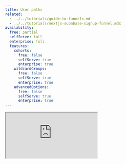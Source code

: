```yaml
---
title: User paths
related:
  - ../../tutorials/guide-to-funnels.md
  - ../../tutorials/nextjs-supabase-signup-funnel.mdx
availability:
  free: partial
  selfServe: full
  enterprise: full
  features:
    cohorts:
      free: false
      selfServe: true
      enterprise: true
    wildcardGroups:
      free: false
      selfServe: true
      enterprise: true
    advancedOptions:
      free: false
      selfServe: true
      enterprise: true
---
```


<iframe
    src="https://www.youtube-nocookie.com/embed/2jQco8hEvTI?start=714"
    className="rounded shadow-xl"
/>

User paths are a type of [insight](/docs/user-guides/insights) that enable you to follow users along their journey through your product and determine where the biggest drop-offs are.

You can learn the following from paths:

- Where users are getting confused or stuck.
- Which parts of your app people are actually using.
- Why users aren't discovering new features.
- Where new users are landing into your marketing website.

<ProductScreenshot
    imageLight = {exampleLight} 
    imageDark = {exampleDark}
    classes="rounded"
    alt= "Example of a paths insight"
/>

## How to create a paths insight

1. Click [Product Analytics](https://us.posthog.com/insights) on the left sidebar
1. Click the **+ New insight** button
1. Select the **User Paths** tab

<ProductScreenshot
    imageLight = {switchingTypeLight} 
    imageDark = {switchingTypeDark}
    classes="rounded"
    alt= "Switching the event type"
/>

## Understanding paths

Paths can be overwhelming at first, especially if they have many steps. To help you understand them better, here's a simple example:

<ProductScreenshot
    imageLight = {twoStepLight} 
    imageDark = {twoStepDark}
    classes="rounded"
    alt= "Path visualization with only 2 steps"
/>

Each step along the path is a page that the user viewed, and the horizontal bars correspond to a user navigating from one page to another. The numbers next to the paths correspond to how many distinct users passed through this specific step along the way. 

In the above, the first step shows that **268** people viewed the homepage `/homepage`. From the homepage, we can see that people either viewed the `/docs/tutorials` page next, or the `/docs/...gramming` page next, or the `/docs/paths` page, and so on.

### Exploring a specific step within a path

You can dig deeper into a specific step by hovering your mouse over it:

<ProductScreenshot
    imageLight = {dropoffLight} 
    imageDark = {dropoffDark}
    classes="rounded"
    alt= "Dropoff"
/>

This gives us the exact conversion rate of this step, as well as the average time it took users to get here from the previous step. In addition to this information, you can also click on the **•••** icon to bring up a menu with a number of actions for this step:

- **Set as path start** - Sets this step as the starting point for your path. This is useful for exploring where your users navigate to after a specific step.
- **Set as path end** - Sets this step as the ending point for your path. This is useful when analyzing the ways a user ends up at a specific step or learning why users dropped off.
- **Exclude path item** - Adds an [exclusion](#exclusions) rule for this specific event.
- **View funnel** - Opens a new [funnel insight](/docs/product-analytics/funnels) with this event already set as the first step. This is useful when analyzing drop-off of a specific step.
- **Copy path item name** - Copies the event name to your clipboard.

### Viewing recordings and creating cohorts from a step


One of the most powerful features of paths is the ability to see all the users who passed through a specific step. To do this, click on the number next to the name of step. This brings up a list of all of these users.

<ProductScreenshot
    imageLight = {"https://res.cloudinary.com/dmukukwp6/image/upload/v1716305838/posthog.com/contents/path-users-light.png"} 
    imageDark = {"https://res.cloudinary.com/dmukukwp6/image/upload/v1716305838/posthog.com/contents/path-users-dark.png"}
    classes="rounded"
    alt= "list of users who reached a step"
/>

You can then create a [cohort](/docs/data/cohorts) of users who passed through the step by clicking the **Save as cohort**.

If you have enabled [session replays](/docs/session-replay), you can also see recordings of a user sessions for this step by clicking the **View recording** button. This is helpful when diagnosing problems with your funnels.

## Configuration options

This next section provides detailed information on the different configuration options of the paths insight.

<ProductScreenshot
    imageLight = {"https://res.cloudinary.com/dmukukwp6/image/upload/v1716371632/posthog.com/contents/steps-light.png"} 
    imageDark = {"https://res.cloudinary.com/dmukukwp6/image/upload/v1716371632/posthog.com/contents/step-dark.png"}
    classes="rounded"
    alt= "Configuration options for creating paths"
/>

### Event types

There are 4 types of events that PostHog can display user paths for. You need to select at least one, and you can select any combination of the four.

#### Page views

This options shows paths for the `$pageview` event sent by our web libraries. Each step of the path is broken down by the `Current URL` property.

This also means that you can see a continuous path of your users even if they navigate across domains.

#### Screen views

This option shows steps for the `$screen` events sent by our mobile app libraries. Each step of the path is broken down by the `$screen_name` property.

#### Custom events

This contains all events other than the `$pageview` and `$screen` event. When displaying paths for these events, they will be broken down by name, with each step corresponding to an event a user performed in succession.

#### HogQL expression

You can also write your own custom queries path steps using [HogQL](/docs/hogql).

### Wildcard groups


Wildcard groups are an advanced feature that allows you to group multiple events together into a single step based on certain patterns. They work by using the `*` character to replace a unique pattern in a string. 

Wildcard groups are typically used when you're dealing with URLs that contain unique values or IDs, and you want to combine all of these paths into a single step.

For example, if you have URLs with the format `/product/{product-id}`, you can use the pattern `/product/*` to group them together.

When using wildcards on custom events, the pattern will be matched against the event name itself. For example,`dashboard *` will match the events with names such as `dashboard created` and `dashboard viewed`.

### Path cleaning rules


Path cleaning rules are an advanced version of [wildcard groups](#wildcard-groups). They use regex to match instead of the simple `*` wildcard.

Path cleaning rules consist of two parts:

- **Regex** – used to match the various URLs you would like to combine.
- **Alias** – used to replace the portion that matched the regex.

Path cleaning rules can either be added directly to an insight, or you can configure global path cleaning rules in your [project settings](https://us.posthog.com/settings/project-product-analytics#path-cleaning).

<ProductScreenshot
    imageLight = {pathLight} 
    imageDark = {pathDark}
    classes="rounded"
    alt= "Create path cleaning dialogue"
/>

As an example, say your app uses a URL structure of the form `/merchant/<merchant_id>/dashboard`. Within your paths insight, you don't want to show different URLs for each merchant dashboard.

To combine them all into a single step, use the regex `\/merchant\/\d+\/dashboard$` and set `/merchant/dashboard` as the alias. Now, any pageview events that match the regex will have their path replaced with `/merchant/dashboard`.

For example, `https://example.com/merchant/12345/dashboard` `https://example.com/merchant/6789/dashboard` would both become `https://example.com/merchant/dashboard` and be shown as a single step.

### Exclusions

Exclusions enable you to remove events entirely from being displayed in a path.

<ProductScreenshot
    imageLight = {exclusionslight} 
    imageDark = {exclusionsDark}
    classes="rounded"
    alt= "Excluding two events"
/>

### Setting the number of steps

There is an option right above the graph to select the number of steps to display.

<ProductScreenshot
    imageLight = {"https://res.cloudinary.com/dmukukwp6/image/upload/v1716372005/posthog.com/contents/step-count-light.png"} 
    imageDark = {"https://res.cloudinary.com/dmukukwp6/image/upload/v1716372005/posthog.com/contents/step-count-dark.png"}
    classes="rounded"
    alt= "Select number of paths"
/>

Increasing the number of steps will show a longer portion of a user's journey through your product. The drawback is that too many steps can often show a cluttered view. To fix this, see above on how to [exclude certain events](#exclusions).
